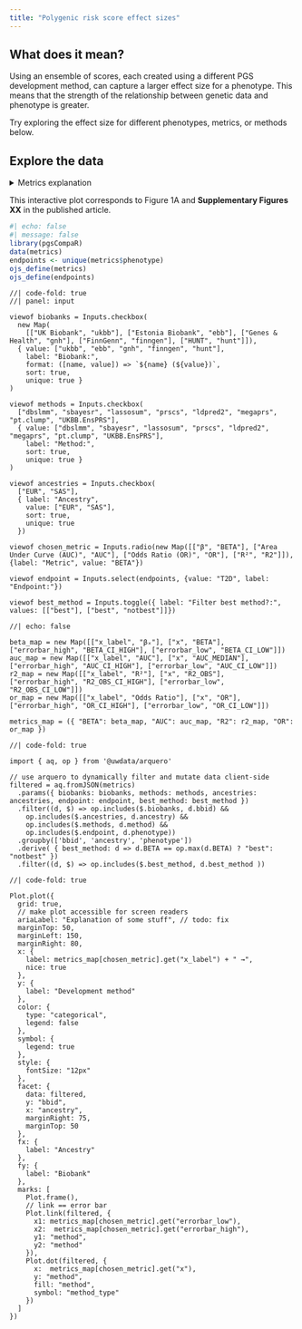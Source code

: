 ```yaml
---
title: "Polygenic risk score effect sizes"
---
```


## What does it mean?

Using an ensemble of scores, each created using a different PGS development method, can capture a larger effect size for a phenotype. This means that the strength of the relationship between genetic data and phenotype is greater.

Try exploring the effect size for different phenotypes, metrics, or methods below.

## Explore the data

<details>
  <summary>Metrics explanation</summary>
  
  <dl>
    <dt>AUC</dt>
    <dd>Area Under Receiver Operating Characteristic</dd>

    <dt>β</dt>
    <dd>Beta!</dd>

    <dt>Odds Ratio (OR)</dt>
    <dd>Some short explanation</dd>
  
    <dt>R²</dt>
    <dd>Another short explanation</dd>
  </dl>
</details>


This interactive plot corresponds to Figure 1A and **Supplementary Figures XX** in the published article.

```r
#| echo: false
#| message: false
library(pgsCompaR)
data(metrics)
endpoints <- unique(metrics$phenotype)
ojs_define(metrics)
ojs_define(endpoints)
```

```ojs
//| code-fold: true
//| panel: input

viewof biobanks = Inputs.checkbox(
  new Map( 
    [["UK Biobank", "ukbb"], ["Estonia Biobank", "ebb"], ["Genes & Health", "gnh"], ["FinnGenn", "finngen"], ["HUNT", "hunt"]]),
  { value: ["ukbb", "ebb", "gnh", "finngen", "hunt"], 
    label: "Biobank:",
    format: ([name, value]) => `${name} (${value})`, 
    sort: true, 
    unique: true }
)

viewof methods = Inputs.checkbox(
  ["dbslmm", "sbayesr", "lassosum", "prscs", "ldpred2", "megaprs", "pt.clump", "UKBB.EnsPRS"],
  { value: ["dbslmm", "sbayesr", "lassosum", "prscs", "ldpred2", "megaprs", "pt.clump", "UKBB.EnsPRS"],
    label: "Method:",
    sort: true, 
    unique: true }
)

viewof ancestries = Inputs.checkbox(
  ["EUR", "SAS"],
  { label: "Ancestry",
    value: ["EUR", "SAS"],
    sort: true,
    unique: true
  })

viewof chosen_metric = Inputs.radio(new Map([["β", "BETA"], ["Area Under Curve (AUC)", "AUC"], ["Odds Ratio (OR)", "OR"], ["R²", "R2"]]), {label: "Metric", value: "BETA"})

viewof endpoint = Inputs.select(endpoints, {value: "T2D", label: "Endpoint:"})

viewof best_method = Inputs.toggle({ label: "Filter best method?:", values: [["best"], ["best", "notbest"]]})
```

```ojs
//| echo: false

beta_map = new Map([["x_label", "βₓ"], ["x", "BETA"], ["errorbar_high", "BETA_CI_HIGH"], ["errorbar_low", "BETA_CI_LOW"]])
auc_map = new Map([["x_label", "AUC"], ["x", "AUC_MEDIAN"], ["errorbar_high", "AUC_CI_HIGH"], ["errorbar_low", "AUC_CI_LOW"]])
r2_map = new Map([["x_label", "R²"], ["x", "R2_OBS"], ["errorbar_high", "R2_OBS_CI_HIGH"], ["errorbar_low", "R2_OBS_CI_LOW"]])
or_map = new Map([["x_label", "Odds Ratio"], ["x", "OR"], ["errorbar_high", "OR_CI_HIGH"], ["errorbar_low", "OR_CI_LOW"]])

metrics_map = ({ "BETA": beta_map, "AUC": auc_map, "R2": r2_map, "OR": or_map })
```

```ojs
//| code-fold: true

import { aq, op } from '@uwdata/arquero'

// use arquero to dynamically filter and mutate data client-side
filtered = aq.fromJSON(metrics)
  .params({ biobanks: biobanks, methods: methods, ancestries: ancestries, endpoint: endpoint, best_method: best_method })
  .filter((d, $) => op.includes($.biobanks, d.bbid) &&
    op.includes($.ancestries, d.ancestry) &&
    op.includes($.methods, d.method) &&
    op.includes($.endpoint, d.phenotype))
  .groupby(['bbid', 'ancestry', 'phenotype'])
  .derive( { best_method: d => d.BETA == op.max(d.BETA) ? "best": "notbest" })
  .filter((d, $) => op.includes($.best_method, d.best_method ))
```

```ojs
//| code-fold: true

Plot.plot({
  grid: true,
  // make plot accessible for screen readers
  ariaLabel: "Explanation of some stuff", // todo: fix
  marginTop: 50,
  marginLeft: 150,
  marginRight: 80,
  x: {
    label: metrics_map[chosen_metric].get("x_label") + " →",
    nice: true
  },
  y: {
    label: "Development method"
  },
  color: {
    type: "categorical",
    legend: false
  },
  symbol: {
    legend: true
  },
  style: {
    fontSize: "12px"
  },
  facet: {
    data: filtered, 
    y: "bbid", 
    x: "ancestry",
    marginRight: 75,
    marginTop: 50
  },
  fx: {
    label: "Ancestry"
  },
  fy: {
    label: "Biobank"
  },
  marks: [
    Plot.frame(),
    // link == error bar
    Plot.link(filtered, {
      x1: metrics_map[chosen_metric].get("errorbar_low"),
      x2:  metrics_map[chosen_metric].get("errorbar_high"),
      y1: "method",
      y2: "method"
    }),
    Plot.dot(filtered, {
      x:  metrics_map[chosen_metric].get("x"), 
      y: "method",
      fill: "method",
      symbol: "method_type"
    })
  ]
})

```
